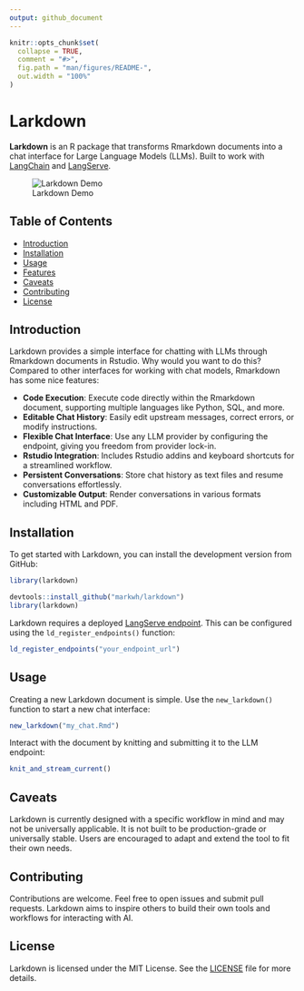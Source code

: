 ```yaml
---
output: github_document
---
```


<!-- README.md is generated from README.Rmd. Please edit that file -->

```r
knitr::opts_chunk$set(
  collapse = TRUE,
  comment = "#>",
  fig.path = "man/figures/README-",
  out.width = "100%"
)
```

# Larkdown

<!-- badges: start -->
<!-- badges: end -->

**Larkdown** is an R package that transforms Rmarkdown documents into a chat interface for Large Language Models (LLMs). Built to work with [LangChain](https://github.com/langchain-ai/langchain) and [LangServe](https://github.com/langchain-ai/langserve).

![Larkdown Demo](inst/media/gifs/larkdown-intro-fast.gif)

## Table of Contents
- [Introduction](#introduction)
- [Installation](#installation)
- [Usage](#usage)
- [Features](#features)
- [Caveats](#caveats)
- [Contributing](#contributing)
- [License](#license)

## Introduction

Larkdown provides a simple interface for chatting with LLMs through Rmarkdown documents in Rstudio. Why would you want to do this? Compared to other interfaces for working with chat models, Rmarkdown has some nice features:

- **Code Execution**: Execute code directly within the Rmarkdown document, supporting multiple languages like Python, SQL, and more.
- **Editable Chat History**: Easily edit upstream messages, correct errors, or modify instructions.
- **Flexible Chat Interface**: Use any LLM provider by configuring the endpoint, giving you freedom from provider lock-in.
- **Rstudio Integration**: Includes Rstudio addins and keyboard shortcuts for a streamlined workflow.
- **Persistent Conversations**: Store chat history as text files and resume conversations effortlessly.
- **Customizable Output**: Render conversations in various formats including HTML and PDF.


## Installation

To get started with Larkdown, you can install the development version from GitHub:

```r
library(larkdown)
```


```r
devtools::install_github("markwh/larkdown")
library(larkdown)
```

Larkdown requires a deployed [LangServe endpoint](https://github.com/langchain-ai/langserve). This can be configured using the `ld_register_endpoints()` function:

```r
ld_register_endpoints("your_endpoint_url")
```

## Usage

Creating a new Larkdown document is simple. Use the `new_larkdown()` function to start a new chat interface:

```r
new_larkdown("my_chat.Rmd")
```

Interact with the document by knitting and submitting it to the LLM endpoint:

```r
knit_and_stream_current()
```


## Caveats

Larkdown is currently designed with a specific workflow in mind and may not be universally applicable. It is not built to be production-grade or universally stable. Users are encouraged to adapt and extend the tool to fit their own needs.

## Contributing

Contributions are welcome. Feel free to open issues and submit pull requests. Larkdown aims to inspire others to build their own tools and workflows for interacting with AI.

## License

Larkdown is licensed under the MIT License. See the [LICENSE](LICENSE) file for more details.